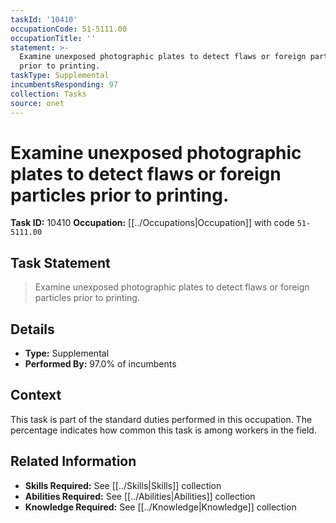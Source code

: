 ```yaml
---
taskId: '10410'
occupationCode: 51-5111.00
occupationTitle: ''
statement: >-
  Examine unexposed photographic plates to detect flaws or foreign particles
  prior to printing.
taskType: Supplemental
incumbentsResponding: 97
collection: Tasks
source: onet
---
```

# Examine unexposed photographic plates to detect flaws or foreign particles prior to printing.

**Task ID:** 10410
**Occupation:** [[../Occupations|Occupation]] with code `51-5111.00`

## Task Statement

> Examine unexposed photographic plates to detect flaws or foreign particles prior to printing.

## Details

- **Type:** Supplemental
- **Performed By:** 97.0% of incumbents

## Context

This task is part of the standard duties performed in this occupation. The percentage indicates how common this task is among workers in the field.

## Related Information

- **Skills Required:** See [[../Skills|Skills]] collection
- **Abilities Required:** See [[../Abilities|Abilities]] collection
- **Knowledge Required:** See [[../Knowledge|Knowledge]] collection
